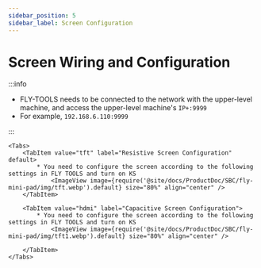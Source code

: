 ```yaml
---
sidebar_position: 5
sidebar_label: Screen Configuration
---
```







# Screen Wiring and Configuration

:::info

* FLY-TOOLS needs to be connected to the network with the upper-level machine, and access the upper-level machine's `IP+:9999`
* For example, `192.168.6.110:9999`

:::

    <Tabs>
        <TabItem value="tft" label="Resistive Screen Configuration" default>
            * You need to configure the screen according to the following settings in FLY TOOLS and turn on KS
                <ImageView image={require('@site/docs/ProductDoc/SBC/fly-mini-pad/img/tft.webp').default} size="80%" align="center" />
        </TabItem>

        <TabItem value="hdmi" label="Capacitive Screen Configuration">
            * You need to configure the screen according to the following settings in FLY TOOLS and turn on KS
                <ImageView image={require('@site/docs/ProductDoc/SBC/fly-mini-pad/img/tft1.webp').default} size="80%" align="center" />

        </TabItem>
    </Tabs>